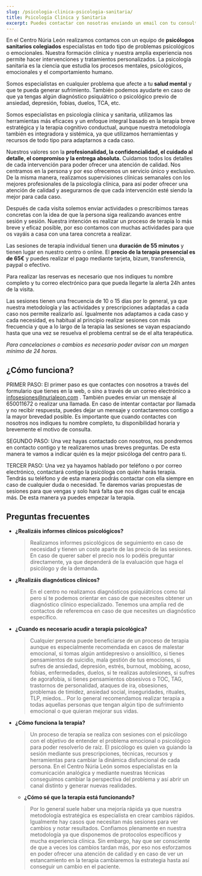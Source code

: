 ```yaml
---
slug: /psicologia-clinica-psicologia-sanitaria/
title: Psicología Clínica y Sanitaria
excerpt: Puedes contactar con nosotras enviando un email con tu consulta a psicologa@nurialeon.com, seguirnos en redes sociales o escribir un mensaje a través del formulario de contacto.
---
```


En el Centro Núria León realizamos contamos con un equipo de **psicólogos sanitarios colegiados** especialistas en todo tipo de problemas psicológicos o emocionales. Nuestra formación clínica y nuestra amplia experiencia nos permite hacer intervenciones y tratamientos personalizados. La psicología sanitaria es la ciencia que estudia los procesos mentales, psicológicos, emocionales y el comportamiento humano. 

Somos especialistas en cualquier problema que afecte a tu **salud mental** y que te pueda generar sufrimiento. También podemos ayudarte en caso de que ya tengas algún diagnóstico psiquiátrico o psicológico previo de ansiedad, depresión, fobias, duelos, TCA, etc. 

Somos especialistas en psicología clínica y sanitaria, utilizamos las herramientas más eficaces y un enfoque integral basado en la terapia breve estratégica y la terapia cognitivo conductual, aunque nuestra metodología también es integradora y sistémica, ya que utilizamos herramientas y recursos de todo tipo para adaptarnos a cada caso.

Nuestros valores son la **profesionalidad, la confidencialidad, el cuidado al detalle, el compromiso y la entrega absoluta.** Cuidamos todos los detalles de cada intervención para poder ofrecer una atención de calidad. Nos centramos en la persona y por eso ofrecemos un servicio único y exclusivo. De la misma manera, realizamos supervisiones clínicas semanales con los mejores profesionales de la psicología clínica, para así poder ofrecer una atención de calidad y asegurarnos de que cada intervención esté siendo la mejor para cada caso.

Después de cada visita solemos enviar actividades o prescribimos tareas concretas con la idea de que la persona siga realizando avances entre sesión y sesión. Nuestra intención es realizar un proceso de terapia lo más breve y eficaz posible, por eso contamos con muchas actividades para que os vayáis a casa con una tarea concreta a realizar.  


Las sesiones de terapia individual tienen una **duración de 55 minutos** y tienen lugar en nuestro centro o online. El **precio de la terapia presencial es de 65€** y puedes realizar el pago mediante tarjeta, bizum, transferencia, paypal o efectivo.

Para realizar las reservas es necesario que nos indiques tu nombre completo y tu correo electrónico para que pueda llegarte la alerta 24h antes de la visita. 

Las sesiones tienen una frecuencia de 10 o 15 días por lo general, ya que nuestra metodología y las actividades y prescripciones adaptadas a cada caso nos permite realizarlo así. Igualmente nos adaptamos a cada caso y cada necesidad, es habitual al principio realizar sesiones con más frecuencia y que a lo largo de la terapia las sesiones se vayan espaciando hasta que una vez se resuelva el problema central se de el alta terapéutica.

*Para cancelaciones o cambios es necesario poder avisar con un margen mínimo de 24 horas.*

## ¿Cómo funciona?

PRIMER PASO: El primer paso es que contactes con nosotros a través del formulario que tienes en la web, o sino a través de un correo electrónico a infosesiones@nurialeon.com . También puedes enviar un mensaje al 650011672 o realizar una llamada. En caso de intentar contactar por llamada y no recibir respuesta, puedes dejar un mensaje y contactaremos contigo a la mayor brevedad posible. Es importante que cuando contactes con nosotros nos indiques tu nombre completo, tu disponibilidad horaria y brevemente el motivo de consulta.

SEGUNDO PASO: Una vez hayas contactado con nosotros, nos pondremos en contacto contigo y te realizaremos unas breves preguntas. De esta manera te vamos a indicar quién es la mejor psicóloga del centro para ti.

TERCER PASO: Una vez ya hayamos hablado por teléfono o por correo electrónico, contactará contigo la psicóloga con quién harás terapia. Tendrás su teléfono y de esta manera podrás contactar con ella siempre en caso de cualquier duda o necesidad. Te daremos varias propuestas de sesiones para que vengas y solo hará falta que nos digas cuál te encaja más. De esta manera ya puedes empezar la terapia. 


## Preguntas frecuentes

- **¿Realizáis informes clínicos psicológicos?**
  > Realizamos informes psicológicos de seguimiento en caso de necesidad y tienen un coste aparte de las precio de las sesiones. En caso de querer saber el precio nos lo podéis preguntar directamente, ya que dependerá de la evaluación que haga el psicólogo y de la demanda.

- **¿Realizáis diagnósticos clínicos?**
  > En el centro no realizamos diagnósticos psiquiátricos como tal pero sí te podemos orientar en caso de que necesites obtener un diagnóstico clínico especializado. Tenemos una amplia red de contactos de referemcoa en caso de que necesites un diagnóstico específico.

- **¿Cuando es necesario acudir a terapia psicológica?**
  > Cualquier persona puede beneficiarse de un proceso de terapia aunque es especialmente recomendada en casos de malestar emocional, si tomas algún antidepresivo o ansiolítico, si tienes pensamientos de suicidio, mala gestión de tus emociones, si sufres de ansiedad, depresión, estrés, burnout, mobbing, acoso, fobias, enfermedades, duelos, si te realizas autolesiones, si sufres de agorafobia, si tienes pensamientos obsesivos o TOC, TAG, trastornos de personalidad, ataques de ira, obsesiones, problemas de timidez, ansiedad social, inseguridades, rituales, TLP, miedos... Por lo general recomendamos realizar terapia a todas aquellas personas que tengan algún tipo de sufrimiento emocional o que quieran mejorar sus vidas.

- **¿Cómo funciona la terapia?**
  > Un proceso de terapia se realiza con sesiones con el psicólogo con el objetivo de entender el problema emocional o psicológico para poder resolverlo de raíz. El psicólogo es quien va guiando la sesión mediante sus prescripciones, técnicas, recursos y herramientas para cambiar la dinámica disfuncional de cada persona. En el Centro Núria León somos especialistas en la comunicación analógica y mediante nuestras técnicas conseguimos cambiar la perspectiva del problema y así abrir un canal distinto y generar nuevas realidades.

  - **¿Cómo sé que la terapia está funcionando?**
  > Por lo general suele haber una mejoría rápida ya que nuestra metodología estratégica es especialista en crear cambios rápidos. Igualmente hay casos que necesitan más sesiones para ver cambios y notar resultados. Confiamos plenamente en nuestra metodología ya que disponemos de protocolos específicos y mucha experiencia clínica. Sin embargo, hay que ser consciente de que a veces los cambios tardan más, por eso nos esforzamos en poder ofrecer una atención de calidad y en caso de ver un estancamiento en la terapia cambiaremos la estrategia hasta así conseguir un cambio en el paciente.
